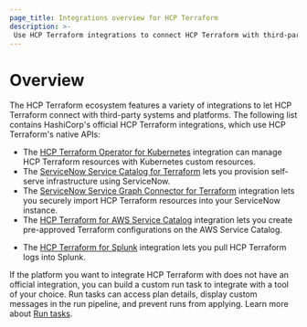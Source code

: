 ```yaml
---
page_title: Integrations overview for HCP Terraform
description: >-
 Use HCP Terraform integrations to connect HCP Terraform with third-party platforms and systems. 
---
```


# Overview

The HCP Terraform ecosystem features a variety of integrations to let HCP
Terraform connect with third-party systems and platforms. The following list
contains HashiCorp's official HCP Terraform integrations, which use HCP
Terraform's native APIs:

- The [HCP Terraform Operator for Kubernetes](/terraform/cloud-docs/integrations/kubernetes) integration can manage HCP Terraform resources with Kubernetes custom resources.
- The [ServiceNow Service Catalog for Terraform](/terraform/cloud-docs/integrations/service-now/service-catalog-terraform) lets you provision self-serve infrastructure using ServiceNow.
- The [ServiceNow Service Graph Connector for Terraform](/terraform/cloud-docs/integrations/service-now/service-graph) integration lets you securely import HCP Terraform resources into your ServiceNow instance.
- The [HCP Terraform for AWS Service Catalog](/terraform/cloud-docs/integrations/aws-service-catalog) integration lets you create pre-approved Terraform configurations on the AWS Service Catalog.
<!-- BEGIN: TFC:only name:splunk -->
- The [HCP Terraform for Splunk](/terraform/cloud-docs/integrations/splunk) integration lets you pull HCP Terraform logs into Splunk. 
<!-- END: TFC:only name:splunk -->

If the platform you want to integrate HCP Terraform with does not have an
official integration, you can build a custom run task to integrate with a tool
of your choice. Run tasks can access plan details, display custom messages in
the run pipeline, and prevent runs from applying. Learn more about [Run
tasks](/terraform/cloud-docs/integrations/run-tasks).